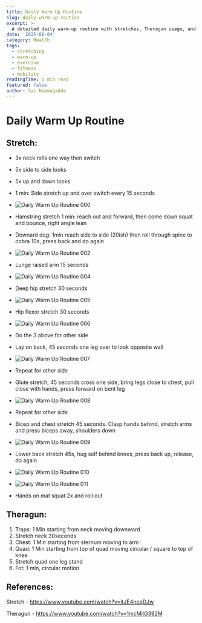 ```yaml
---
title: Daily Warm Up Routine
slug: daily-warm-up-routine
excerpt: >-
  A detailed daily warm-up routine with stretches, Theragun usage, and references for improving flexibility and mobility.
date: '2025-08-04'
category: Health
tags:
  - stretching
  - warm-up
  - exercise
  - fitness
  - mobility
readingTime: 5 min read
featured: false
author: Sai Nimmagadda
---
```

# Daily Warm Up Routine

## Stretch:

- 3x neck rolls one way then switch
- 5x side to side looks
- 5x up and down looks
- 1 min: Side stretch up and over switch every 15 seconds
- ![Daily Warm Up Routine 000](/images/articles/daily-warm-up-routine-000.jpg)
- Hamstring stretch 1 min: reach out and forward, then come down squat and bounce, right angle lean

- Downard dog: 1min reach side to side (20ish) then roll through spine to cobra 10s, press back and do again
- ![Daily Warm Up Routine 002](/images/articles/daily-warm-up-routine-002.jpg)

- Lunge raised arm 15 seconds
- ![Daily Warm Up Routine 004](/images/articles/daily-warm-up-routine-004.jpg)
- Deep hip stretch 30 seconds
- ![Daily Warm Up Routine 005](/images/articles/daily-warm-up-routine-005.jpg)
- Hip flexor stretch 30 seconds
- ![Daily Warm Up Routine 006](/images/articles/daily-warm-up-routine-006.jpg)
- Do the 3 above for other side
- Lay on back, 45 seconds one leg over to look opposite wall
- ![Daily Warm Up Routine 007](/images/articles/daily-warm-up-routine-007.jpg)
- Repeat for other side
- Glute stretch, 45 seconds cross one side, bring legs close to chest, pull close with hands, press forward on bent leg
- ![Daily Warm Up Routine 008](/images/articles/daily-warm-up-routine-008.jpg)
- Repeat for other side
- Bicep and chest stretch 45 seconds. Clasp hands behind, stretch arms and press biceps away, shoulders down
- ![Daily Warm Up Routine 009](/images/articles/daily-warm-up-routine-009.jpg)
- Lower back stretch 45s, hug self behind knees, press back up, release, do again
- ![Daily Warm Up Routine 010](/images/articles/daily-warm-up-routine-010.jpg)
- ![Daily Warm Up Routine 011](/images/articles/daily-warm-up-routine-011.jpg)
- Hands on mat squat 2x and roll out

## Theragun:

1. Traps: 1 Min starting from neck moving downward
2. Stretch neck 30seconds
3. Chest: 1 Min starting from sternum moving to arm
4. Quad: 1 Min starting from top of quad moving circular / square to top of knee
5. Stretch quad one leg stand
6. Fot: 1 min, circular motion

## References:

Stretch - https://www.youtube.com/watch?v=itJE4neqDJw

Theragun - https://www.youtube.com/watch?v=1mcMlIG392M
